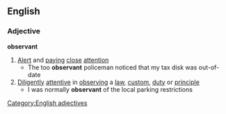 ==English==
===Adjective===
'''observant'''
#[[Alert]] and [[paying]] [[close]] [[attention]]
#* The too '''observant''' policeman noticed that my tax disk was out-of-date
#[[Diligently]] [[attentive]] in [[observing]] a [[law]], [[custom]], [[duty]] or [[principle]]
#* I was normally '''observant''' of the local parking restrictions
[[Category:English adjectives]]